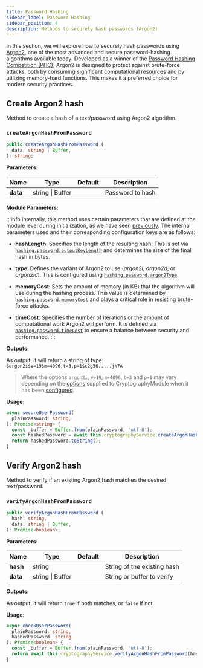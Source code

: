 ```yaml
---
title: Password Hashing
sidebar_label: Password Hashing
sidebar_position: 4
description: Methods to securely hash passwords (Argon2)
---
```



In this section, we will explore how to securely hash passwords using [Argon2][2],
one of the most advanced and secure password-hashing algorithms available today.
Developed as a winner of the [Password Hashing Competition (PHC)][1], Argon2 is designed to protect against brute-force attacks,
both by consuming significant computational resources and by utilizing memory-hard functions.
This makes it a preferred choice for modern security practices.



## Create Argon2 hash

Method to create a hash of a text/password using Argon2 algorithm.

### `createArgonHashFromPassword`

```typescript
public createArgonHashFromPassword (
  data: string | Buffer,
): string;
```


**Parameters:**

| Name                      | Type             | Default | Description      |
|---------------------------|------------------|---------|------------------|
| **data** <RequiredLabel/> | string \| Buffer |         | Password to hash |


**Module Parameters:**

:::info
Internally, this method uses certain parameters that are defined at the module level during initialization,
as we have seen [previously][4]. The internal parameters used and their corresponding configuration keys are as follows:

  - **hashLength**: Specifies the length of the resulting hash.
      This is set via [`hashing.password.outputKeyLength`][5] and determines the size of the final hash in bytes.

  - **type**: Defines the variant of Argon2 to use (_argon2i_, _argon2d_, or _argon2id_).
      This is configured using [`hashing.password.argon2Type`][6].

  - **memoryCost**: Sets the amount of memory (in KB) that the algorithm will use during the hashing process.
      This value is determined by [`hashing.password.memoryCost`][7] and plays a critical role in resisting brute-force attacks.

  - **timeCost**: Specifies the number of iterations or the amount of computational work Argon2 will perform.
      It is defined via [`hashing.password.timeCost`][8] to ensure a balance between security and performance.
:::


**Outputs:**

As output, it will return a string of type: `$argon2i$v=19$m=4096,t=3,p=1$c2g56.....jk7A`

> Where the options `argon2i`, `v=19`, `m=4096`, `t=3` and `p=1` may vary
depending on the [options][3] supplied to CryptographyModule when it has been [configured][4].


**Usage:**
```typescript
async secureUserPassword(
  plainPassword: string,
): Promise<string> {
  const _buffer = Buffer.from(plainPassword, 'utf-8');
  const hashedPassword = await this.cryptographyService.createArgonHashFromPassword(_buffer);
  return hashedPassword.toString();
}
```



## Verify Argon2 hash

Method to verify if an existing Argon2 hash matches the desired text/password.

### `verifyArgonHashFromPassword`

```typescript
public verifyArgonHashFromPassword (
  hash: string,
  data: string | Buffer,
): Promise<boolean>;
```

**Parameters:**

| Name                      | Type             | Default | Description                 |
|---------------------------|------------------|---------|-----------------------------|
| **hash** <RequiredLabel/> | string           |         | String of the existing hash |
| **data** <RequiredLabel/> | string \| Buffer |         | String or buffer to verify  |

**Outputs:**

As output, it will return `true` if both matches, or `false` if not.


**Usage:**
```typescript
async checkUserPassword(
  plainPassword: string,
  hashedPassword: string
): Promise<boolean> {
  const _buffer = Buffer.from(plainPassword, 'utf-8');
  return await this.cryptographyService.verifyArgonHashFromPassword(hashedPassword, plainPassword)
}
```


<Tips />




[1]: https://www.password-hashing.net
[2]: https://github.com/P-H-C/phc-winner-argon2/blob/master/argon2-specs.pdf

[3]: ../api-reference/settings
[4]: ../intro#configuration

[5]: ../api-reference/settings#outputkeylength-1
[6]: ../api-reference/settings#argon2type-1
[7]: ../api-reference/settings#memorycost-1
[8]: ../api-reference/settings#timecost-1
